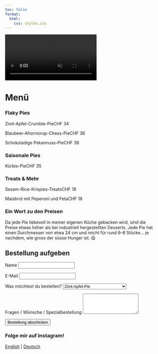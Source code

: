 ```yaml
---
toc: false
format: 
  html:
    css: styles.css
---
```


<div class="background-video-container">
  <video autoplay loop muted playsinline>
    <source src="../Backgroundrotating.mp4" type="video/mp4">
    Dein Browser unterstützt das Video-Tag nicht.
  </video>
</div>
<div class="spacer-small"></div>

# Menü

<div class="menu-list">

  <h3>Flaky Pies</h3>
  <p><span class="item">Zimt-Apfel-Crumble-Pie</span><span class="dots"></span><span class="price">CHF 34</span></p>
  <p><span class="item">Blaubeer-Ahornsirup-Chess-Pie</span><span class="dots"></span><span class="price">CHF 36</span></p>
  <p><span class="item">Schokoladige Pekannuss-Pie</span><span class="dots"></span><span class="price">CHF 38</span></p>


  <h3>Saisonale Pies</h3>
  <p><span class="item">Kürbis-Pie</span><span class="dots"></span><span class="price">CHF 35</span></p>

  <h3>Treats & Mehr</h3>
  <p><span class="item">Sesam-Rice-Krispies-Treats</span><span class="dots"></span><span class="price">CHF 18</span></p>
  <p><span class="item">Maisbrot mit Peperoni und Feta</span><span class="dots"></span><span class="price">CHF 18</span></p>

</div>



### Ein Wort zu den Preisen

Da jede Pie liebevoll in meiner eigenen Küche gebacken wird, sind die Preise etwas höher als bei industriell hergestellten Desserts. Jede Pie hat einen Durchmesser von etwa 24 cm und reicht für rund 6–8 Stücke… je nachdem, wie gross der süsse Hunger ist. 😋


<section id="order">
  <h1>Bestellung aufgeben</h1>
  <form action="https://formsubmit.co/marianna.rosso3@gmail.com" method="POST">
    
    <!-- Basic info -->
    <label for="name">Name</label>
    <input type="text" id="name" name="name" required>

    <label for="email">E-Mail</label>
    <input type="email" id="email" name="email" required>

    <!-- Order details -->
    <label for="product">Was möchtest du bestellen?</label>
    <select id="product" name="product" required>
      <option value="Cinnamon Apple Pie">Zimt-Apfel-Pie</option>
      <option value="Blueberry Maple Chess Pie">Blaubeer-Ahornsirup-Pie</option>
      <option value="Chocolat-y Pecan Pie">Schokoladige Pekannuss-Pie</option>
      <option value="Seasonal Pie">Saisonale Pie</option>
      <option value="Sesame Rice Krispies Treats">Sesam-Rice-Krispies-Treats</option>
      <option value="Cornbread with Bell Pepper Cream and Feta">Maisbrot mit Peperoni und Feta</option>
      <option value="Custom Order">Spezialbestellung</option>
    </select>


    <label for="message">Fragen / Wünsche / Spezialbestellung</label>
    <textarea id="message" name="message" rows="4"></textarea>

    <!-- FormSubmit settings -->
    <input type="hidden" name="_subject" value="Neue Pie-Bestellung!">
    <input type="hidden" name="_captcha" value="false">

    <button type="submit">Bestellung abschicken</button>
  </form>
</section>

<div class="social-center">
  <h3 class="social-heading">Folge mir auf Instagram!</h3>
  <a href="https://www.instagram.com/flakypieshop" target="_blank" class="social-link">
    <i class="fab fa-instagram"></i>
  </a>
</div>

<div class="language-switch">
  <a href="../contact.html">English</a> |
  <a href="contact.html">Deutsch</a>
</div>